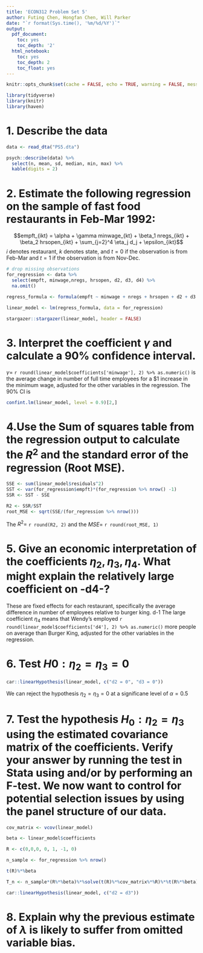 ```yaml
---
title: 'ECON312 Problem Set 5'
author: Futing Chen, Hongfan Chen, Will Parker
date: "`r format(Sys.time(), '%m/%d/%Y')`"
output:
  pdf_document:
    toc: yes
    toc_depth: '2'
  html_notebook:
    toc: yes
    toc_depth: 2
    toc_float: yes
---
```



```r
knitr::opts_chunk$set(cache = FALSE, echo = TRUE, warning = FALSE, message = FALSE)
```

```r
library(tidyverse)
library(knitr)
library(haven)
```


# 1. Describe the data
```r
data <- read_dta("PS5.dta")

psych::describe(data) %>% 
  select(n, mean, sd, median, min, max) %>%
  kable(digits = 2)
```

# 2. Estimate the following regression on the sample of fast food restaurants in Feb-Mar 1992:

$$empft_{ikt} = \alpha + \gamma minwage_{kt} + \beta_1 nregs_{ikt} + \beta_2 hrsopen_{ikt} + \sum_{j=2}^4 \eta_j d_j + \epsilon_{ikt}$$
$i$ denotes restaurant, $k$ denotes state, and $t = 0$ if the observation is from Feb-Mar and $t = 1$ if the observation is from Nov-Dec.

```r
# drop missing observations
for_regression <- data %>%
  select(empft, minwage,nregs, hrsopen, d2, d3, d4) %>%
  na.omit()

regress_formula <- formula(empft ~ minwage + nregs + hrsopen + d2 + d3 + d4)

linear_model <- lm(regress_formula, data = for_regression)

stargazer::stargazer(linear_model, header = FALSE)
```

# 3. Interpret the coefficient $\gamma$ and calculate a 90% confidence interval.

$\gamma =$ `r round(linear_model$coefficients['minwage'], 2) %>% as.numeric()` is the average change in number of full time employees for a \$1 increase in the minimum wage, adjusted for the other variables in the regression. The 90% CI is
```r
confint.lm(linear_model, level = 0.9)[2,]
```

# 4.Use the Sum of squares table from the regression output to calculate the $R^2$ and the standard error of the regression (Root MSE).

```r
SSE <- sum(linear_model$residuals^2)
SST <- var(for_regression$empft)*(for_regression %>% nrow() -1)
SSR <- SST - SSE

R2 <- SSR/SST
root_MSE <- sqrt(SSE/(for_regression %>% nrow()))
```

The $R^2 =$ `r round(R2, 2)` and the $MSE =$ `r round(root_MSE, 1)`

# 5. Give an economic interpretation of the coefficients $\eta_2, \eta_3, \eta_4$. What might explain the relatively large coefficient on -d4-?

These are fixed effects for each restaurant, specifically the average difference in number of employees relative to burger king. d-1 The large coefficient $\eta_4$ means that Wendy's employed `r round(linear_model$coefficients['d4'], 2) %>% as.numeric()` more people on average than Burger King, adjusted for the other variables in the regression.

# 6. Test $H0: \eta_2 = \eta_3 = 0$
```r
car::linearHypothesis(linear_model, c("d2 = 0", "d3 = 0"))
```
We can reject the hypothesis $\eta_2 = \eta_3 = 0$ at a significane level of $\alpha = 0.5$

# 7. Test the hypothesis $H_0 : \eta_2 = \eta_3$ using the estimated covariance matrix of the coefficients. Verify your answer by running the test in Stata using and/or by performing an F-test. We now want to control for potential selection issues by using the panel structure of our data.

```r


cov_matrix <- vcov(linear_model)

beta <- linear_model$coefficients

R <- c(0,0,0, 0, 1, -1, 0)

n_sample <- for_regression %>% nrow()

t(R)%*%beta
```

```r
T_n <- n_sample*(R%*%beta)%*%solve(t(R)%*%cov_matrix%*%R)%*%t(R%*%beta)
```

```r
car::linearHypothesis(linear_model, c("d2 = d3"))
```

# 8. Explain why the previous estimate of $\lambda$ is likely to suffer from omitted variable bias.

